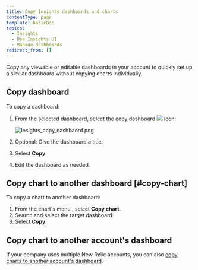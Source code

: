 ```yaml
---
title: Copy Insights dashboards and charts
contentType: page
template: basicDoc
topics:
  - Insights
  - Use Insights UI
  - Manage dashboards
redirect_from: []
---
```


Copy any viewable or editable dashboards in your account to quickly set up a similar dashboard without copying charts individually.

## Copy dashboard

To copy a dashboard:

1. From the selected dashboard, select the copy dashboard ![](./images/insights-copy-dashboard-button.jpg) icon:

   ![Insights_copy_dashbaord.png](./images/Insights_copy_dashbaord.png "Insights_copy_dashbaord.png")
2. Optional: Give the dashboard a title.
3. Select **Copy**.
4. Edit the dashboard as needed.

## Copy chart to another dashboard [#copy-chart]

To copy a chart to another dashboard:

1. From the chart's menu <Icon name="fe-more-horizontal"/>
   , select **Copy chart**.
2. Search and select the target dashboard.
3. Select **Copy**.

## Copy chart to another account's dashboard

If your company uses multiple New Relic accounts, you can also [copy charts to another account's dashboard](/docs/insights/use-insights-ui/manage-dashboards/copy-chart-another-insights-accounts-dashboard).
